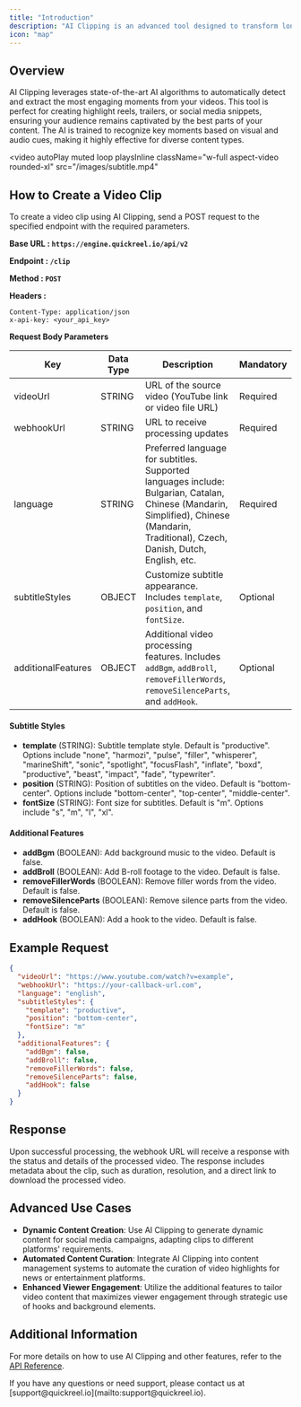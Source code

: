 ```yaml
---
title: "Introduction"
description: "AI Clipping is an advanced tool designed to transform long-form videos into short, captivating clips by automatically detecting and extracting the most engaging moments. It is ideal for creating highlight reels, trailers, or social media snippets, ensuring that your audience stays engaged with the best parts of your content."
icon: "map"
---
```


## Overview

AI Clipping leverages state-of-the-art AI algorithms to automatically detect and extract the most engaging moments from your videos. This tool is perfect for creating highlight reels, trailers, or social media snippets, ensuring your audience remains captivated by the best parts of your content. The AI is trained to recognize key moments based on visual and audio cues, making it highly effective for diverse content types.

<video
  autoPlay
  muted
  loop
  playsInline
  className="w-full aspect-video rounded-xl"
  src="/images/subtitle.mp4"
></video>

## How to Create a Video Clip

To create a video clip using AI Clipping, send a POST request to the specified endpoint with the required parameters.

**Base URL : `https://engine.quickreel.io/api/v2`**

**Endpoint : `/clip`**

**Method : `POST`**

**Headers :**

```plaintext
Content-Type: application/json
x-api-key: <your_api_key>
```

**Request Body Parameters**

| Key                | Data Type | Description                                                                                                                                                                             | Mandatory |
| ------------------ | --------- | --------------------------------------------------------------------------------------------------------------------------------------------------------------------------------------- | --------- |
| videoUrl           | STRING    | URL of the source video (YouTube link or video file URL)                                                                                                                                | Required  |
| webhookUrl         | STRING    | URL to receive processing updates                                                                                                                                                       | Required  |
| language           | STRING    | Preferred language for subtitles. Supported languages include: Bulgarian, Catalan, Chinese (Mandarin, Simplified), Chinese (Mandarin, Traditional), Czech, Danish, Dutch, English, etc. | Required  |
| subtitleStyles     | OBJECT    | Customize subtitle appearance. Includes `template`, `position`, and `fontSize`.                                                                                                         | Optional  |
| additionalFeatures | OBJECT    | Additional video processing features. Includes `addBgm`, `addBroll`, `removeFillerWords`, `removeSilenceParts`, and `addHook`.                                                          | Optional  |

#### Subtitle Styles

- **template** (STRING): Subtitle template style. Default is "productive". Options include "none", "harmozi", "pulse", "filler", "whisperer", "marineShift", "sonic", "spotlight", "focusFlash", "inflate", "boxd", "productive", "beast", "impact", "fade", "typewriter".
- **position** (STRING): Position of subtitles on the video. Default is "bottom-center". Options include "bottom-center", "top-center", "middle-center".
- **fontSize** (STRING): Font size for subtitles. Default is "m". Options include "s", "m", "l", "xl".

#### Additional Features

- **addBgm** (BOOLEAN): Add background music to the video. Default is false.
- **addBroll** (BOOLEAN): Add B-roll footage to the video. Default is false.
- **removeFillerWords** (BOOLEAN): Remove filler words from the video. Default is false.
- **removeSilenceParts** (BOOLEAN): Remove silence parts from the video. Default is false.
- **addHook** (BOOLEAN): Add a hook to the video. Default is false.

## Example Request

```json
{
  "videoUrl": "https://www.youtube.com/watch?v=example",
  "webhookUrl": "https://your-callback-url.com",
  "language": "english",
  "subtitleStyles": {
    "template": "productive",
    "position": "bottom-center",
    "fontSize": "m"
  },
  "additionalFeatures": {
    "addBgm": false,
    "addBroll": false,
    "removeFillerWords": false,
    "removeSilenceParts": false,
    "addHook": false
  }
}
```

## Response

Upon successful processing, the webhook URL will receive a response with the status and details of the processed video. The response includes metadata about the clip, such as duration, resolution, and a direct link to download the processed video.

## Advanced Use Cases

- **Dynamic Content Creation**: Use AI Clipping to generate dynamic content for social media campaigns, adapting clips to different platforms' requirements.
- **Automated Content Curation**: Integrate AI Clipping into content management systems to automate the curation of video highlights for news or entertainment platforms.
- **Enhanced Viewer Engagement**: Utilize the additional features to tailor video content that maximizes viewer engagement through strategic use of hooks and background elements.

## Additional Information

For more details on how to use AI Clipping and other features, refer to the [API Reference](../gettingStarted).

<Note>
  If you have any questions or need support, please contact us at
  [support@quickreel.io](mailto:support@quickreel.io).
</Note>
